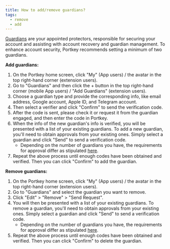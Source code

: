 ```yaml
---
title: How to add/remove guardians?
tags:
  - remove
  - add
---
```


[Guardians](/docs/What-are-guardians-and-verifiers "") are your appointed protectors, responsible for securing your account and assisting with account recovery and guardian management. To enhance account security, Portkey recommends setting a minimum of two guardians.

**Add guardians:**

1. On the Portkey home screen, click "My" (App users) / the avatar in the top right-hand corner (extension users).
2. Go to "Guardians" and then click the + button in the top right-hand corner (mobile App users) / "Add Guardians" (extension users).
3. Choose a guardian type and provide the corresponding info, like email address, Google account, Apple ID, and Telegram account.
4. Then select a verifier and click "Confirm" to send the verification code.
5. After the code is sent, please check it or request it from the guardian engaged, and then enter the code in Portkey.
6. When the info of the new guardian's info is verified, you will be presented with a list of your existing guardians. To add a new guardian, you'll need to obtain approvals from your existing ones. Simply select a guardian and click "Send" to send a verification code.
   * Depending on the number of guardians you have, the requirements for approval differ as stipulated [here](/docs/What-is-social-recovery "").
7. Repeat the above process until enough codes have been obtained and verified. Then you can click "Confirm" to add the guardian.

**Remove guardians:**

1. On the Portkey home screen, click "My" (App users) / the avatar in the top right-hand corner (extension users).
2. Go to "Guardians" and select the guardian you want to remove.
3. Click "Edit" > "Remove" > "Send Request".
4. You will then be presented with a list of your existing guardians. To remove a guardian, you'll need to obtain approvals from your existing ones. Simply select a guardian and click "Send" to send a verification code.
   * Depending on the number of guardians you have, the requirements for approval differ as stipulated [here](/docs/What-is-social-recovery "").
5. Repeat the above process until enough codes have been obtained and verified. Then you can click "Confirm" to delete the guardian.
